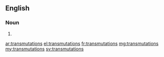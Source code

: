 ==English==

===Noun===
{{head|en|noun plural form}}

# {{plural of|transmutation|lang=en}}

[[ar:transmutations]]
[[el:transmutations]]
[[fr:transmutations]]
[[mg:transmutations]]
[[my:transmutations]]
[[sv:transmutations]]